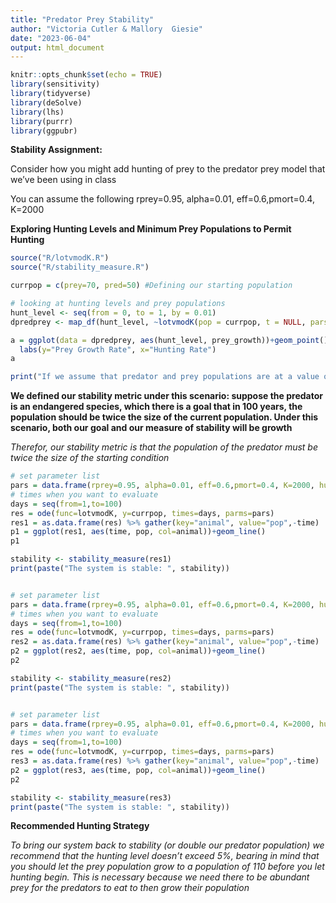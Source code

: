 ```yaml
---
title: "Predator Prey Stability"
author: "Victoria Cutler & Mallory  Giesie"
date: "2023-06-04"
output: html_document
---
```


```r
knitr::opts_chunk$set(echo = TRUE)
library(sensitivity)
library(tidyverse)
library(deSolve)
library(lhs)
library(purrr)
library(ggpubr)
```

**Stability Assignment:**

Consider how you might add hunting of prey to the predator prey model that we've been using in class

You can assume the following rprey=0.95, alpha=0.01, eff=0.6,pmort=0.4, K=2000

**Exploring Hunting Levels and Minimum Prey Populations to Permit Hunting**

```r
source("R/lotvmodK.R")
source("R/stability_measure.R")

currpop = c(prey=70, pred=50) #Defining our starting population 

# looking at hunting levels and prey populations
hunt_level <- seq(from = 0, to = 1, by = 0.01)
dpredprey <- map_df(hunt_level, ~lotvmodK(pop = currpop, t = NULL, pars = list(rprey = 0.95, alpha = 0.01, eff = 0.6, pmort = 0.4, K = 2000, min_prey_pop = 70, hunt_level = .x)))

a = ggplot(data = dpredprey, aes(hunt_level, prey_growth))+geom_point()+geom_hline(yintercept = 0, col="red")+
  labs(y="Prey Growth Rate", x="Hunting Rate")
a 

print("If we assume that predator and prey populations are at a value of 70 & 50 (and rprey=0.95, alpha=0.01, eff=0.6,pmort=0.4, K=2000), in order to maintain a postive growth rate for prey, with a minimum prey population to hunt of 70, the hunting rate should exceed more than 40%")
```

**We defined our stability metric under this scenario: suppose the predator is an endangered species, which there is a goal that in 100 years, the population should be twice the size of the current population. Under this scenario, both our goal and our measure of stability will be growth**

*Therefor, our stability metric is that the population of the predator must be twice the size of the starting condition*

```r
# set parameter list
pars = data.frame(rprey=0.95, alpha=0.01, eff=0.6,pmort=0.4, K=2000, hunt_level = 0.10, min_prey_pop = 80)
# times when you want to evaluate
days = seq(from=1,to=100)
res = ode(func=lotvmodK, y=currpop, times=days, parms=pars)
res1 = as.data.frame(res) %>% gather(key="animal", value="pop",-time)
p1 = ggplot(res1, aes(time, pop, col=animal))+geom_line()
p1

stability <- stability_measure(res1)
print(paste("The system is stable: ", stability))


# set parameter list
pars = data.frame(rprey=0.95, alpha=0.01, eff=0.6,pmort=0.4, K=2000, hunt_level = 0.20, min_prey_pop = 80)
# times when you want to evaluate
days = seq(from=1,to=100)
res = ode(func=lotvmodK, y=currpop, times=days, parms=pars)
res2 = as.data.frame(res) %>% gather(key="animal", value="pop",-time)
p2 = ggplot(res2, aes(time, pop, col=animal))+geom_line()
p2

stability <- stability_measure(res2)
print(paste("The system is stable: ", stability))


# set parameter list
pars = data.frame(rprey=0.95, alpha=0.01, eff=0.6,pmort=0.4, K=2000, hunt_level = 0.05, min_prey_pop = 110)
# times when you want to evaluate
days = seq(from=1,to=100)
res = ode(func=lotvmodK, y=currpop, times=days, parms=pars)
res3 = as.data.frame(res) %>% gather(key="animal", value="pop",-time)
p2 = ggplot(res3, aes(time, pop, col=animal))+geom_line()
p2

stability <- stability_measure(res3)
print(paste("The system is stable: ", stability))
```

**Recommended Hunting Strategy**

*To bring our system back to stability (or double our predator population) we recommend that the hunting level doesn't exceed 5%, bearing in mind that you should let the prey population grow to a population of 110 before you let hunting begin. This is necessary because we need there to be abundant prey for the predators to eat to then grow their population*

